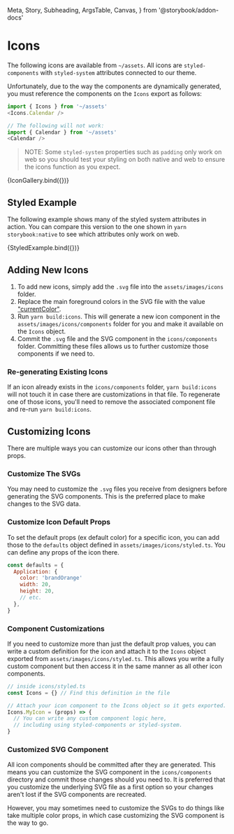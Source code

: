   Meta,
  Story,
  Subheading,
  ArgsTable,
  Canvas,
} from '@storybook/addon-docs'



<Meta
  title={AssetsMeta.title}
  argTypes={AssetsMeta.argTypes}
  args={AssetsMeta.args}
/>

# Icons

The following icons are available from `~/assets`. All icons are `styled-components`
with `styled-system` attributes connected to our theme.

Unfortunately, due to the way the components are dynamically
generated, you must reference the components on the `Icons` export as follows:

```js
import { Icons } from '~/assets'
<Icons.Calendar />

// The following will not work:
import { Calendar } from '~/assets'
<Calendar />
```

> NOTE: Some `styled-system` properties such as `padding` only work on web so you should
> test your styling on both native and web to ensure the icons function as you expect.

<Story name="Icons">{IconGallery.bind({})}</Story>

<ArgsTable story="Icons" />

## Styled Example

The following example shows many of the styled system attributes in action.
You can compare this version to the one shown in `yarn storybook:native` to
see which attributes only work on web.

<Story name="Styled Example" args={StyledExample.args}>
  {StyledExample.bind({})}
</Story>

## Adding New Icons

1. To add new icons, simply add the `.svg` file into the `assets/images/icons` folder.
2. Replace the main foreground colors in the SVG file with
   the value ["currentColor"](https://css-tricks.com/cascading-svg-fill-color/).
3. Run `yarn build:icons`. This will generate a new icon component in the
   `assets/images/icons/components` folder for you and make it available on the
   `Icons` object.
4. Commit the `.svg` file and the SVG component in the `icons/components` folder.
   Committing these files allows us to further customize those components if we need to.

### Re-generating Existing Icons

If an icon already exists in the `icons/components` folder, `yarn build:icons` will not touch it
in case there are customizations in that file. To regenerate one of those icons,
you'll need to remove the associated component file and re-run `yarn build:icons`.

## Customizing Icons

There are multiple ways you can customize our icons other than through props.

### Customize The SVGs

You may need to customize the `.svg` files you receive from designers before
generating the SVG components. This is the preferred place to make changes to
the SVG data.

### Customize Icon Default Props

To set the default props (ex default color) for a specific icon, you can add
those to the `defaults` object defined in `assets/images/icons/styled.ts`.
You can define any props of the icon there.

```js
const defaults = {
  Application: {
    color: 'brandOrange'
    width: 20,
    height: 20,
    // etc.
  },
}
```

### Component Customizations

If you need to customize more than just the default prop values, you can
write a custom definition for the icon and attach it to the `Icons` object
exported from `assets/images/icons/styled.ts`. This allows you write a fully
custom component but then access it in the same manner as all other icon components.

```jsx
// inside icons/styled.ts
const Icons = {} // Find this definition in the file

// Attach your icon component to the Icons object so it gets exported.
Icons.MyIcon = (props) => {
  // You can write any custom component logic here,
  // including using styled-components or styled-system.
}
```

### Customized SVG Component

All icon components should be committed after they are generated. This means
you can customize the SVG component in the `icons/components` directory and
commit those changes should you need to. It is preferred that you customize
the underlying SVG file as a first option so your changes aren't lost if
the SVG components are recreated.

However, you may sometimes need to customize the SVGs to do things like take
multiple color props, in which case customizing the SVG component is the way to go.
